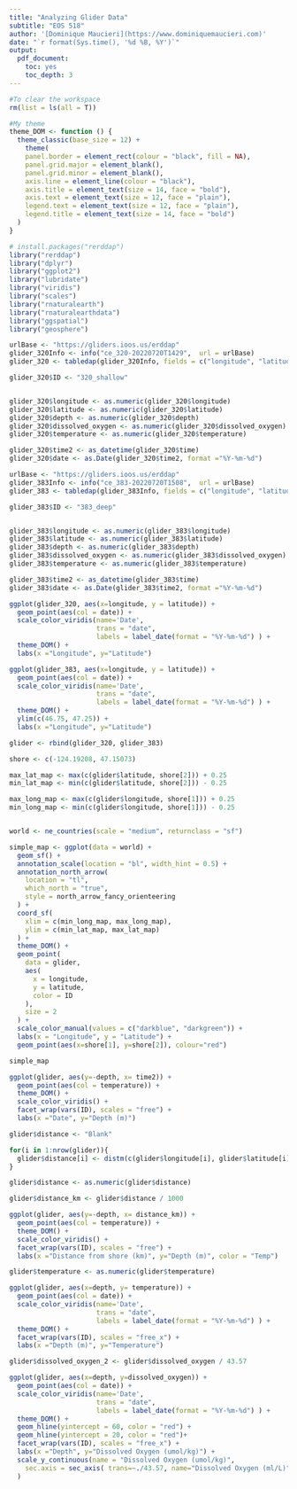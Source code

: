 ```yaml
---
title: "Analyzing Glider Data"
subtitle: "EOS 518"
author: '[Dominique Maucieri](https://www.dominiquemaucieri.com)'
date: "`r format(Sys.time(), '%d %B, %Y')`"
output: 
  pdf_document:
    toc: yes
    toc_depth: 3
---
```


```r

#To clear the workspace
rm(list = ls(all = T))

#My theme
theme_DOM <- function () {
  theme_classic(base_size = 12) + 
    theme(
    panel.border = element_rect(colour = "black", fill = NA),
    panel.grid.major = element_blank(),
    panel.grid.minor = element_blank(),
    axis.line = element_line(colour = "black"),
    axis.title = element_text(size = 14, face = "bold"),
    axis.text = element_text(size = 12, face = "plain"),
    legend.text = element_text(size = 12, face = "plain"),
    legend.title = element_text(size = 14, face = "bold")
  )
}

# install.packages("rerddap")
library("rerddap")
library("dplyr")
library("ggplot2")
library("lubridate")
library("viridis")
library("scales")
library("rnaturalearth")
library("rnaturalearthdata")
library("ggspatial")
library("geosphere")

```

```r

urlBase <- "https://gliders.ioos.us/erddap"
glider_320Info <- info("ce_320-20220720T1429",  url = urlBase)
glider_320 <- tabledap(glider_320Info, fields = c("longitude", "latitude", "time", "depth", "salinity", "chlorophyll", "dissolved_oxygen", "backscatter", "temperature"), 'time>=2022-08-03 20:05:54+00:00', 'time<=2022-08-07 11:41:59+00:00', url = urlBase)

glider_320$ID <- "320_shallow"


glider_320$longitude <- as.numeric(glider_320$longitude)
glider_320$latitude <- as.numeric(glider_320$latitude)
glider_320$depth <- as.numeric(glider_320$depth)
glider_320$dissolved_oxygen <- as.numeric(glider_320$dissolved_oxygen)
glider_320$temperature <- as.numeric(glider_320$temperature)

glider_320$time2 <- as_datetime(glider_320$time)
glider_320$date <- as.Date(glider_320$time2, format ="%Y-%m-%d")

```


```r

urlBase <- "https://gliders.ioos.us/erddap"
glider_383Info <- info("ce_383-20220720T1508",  url = urlBase)
glider_383 <- tabledap(glider_383Info, fields = c("longitude", "latitude", "time", "depth", "salinity", "chlorophyll", "dissolved_oxygen", "backscatter", "temperature"), 'time>=2022-08-06 00:00:00+00:00', 'time<=2022-08-11 19:54:11+00:00', url = urlBase)

glider_383$ID <- "383_deep"


glider_383$longitude <- as.numeric(glider_383$longitude)
glider_383$latitude <- as.numeric(glider_383$latitude)
glider_383$depth <- as.numeric(glider_383$depth)
glider_383$dissolved_oxygen <- as.numeric(glider_383$dissolved_oxygen)
glider_383$temperature <- as.numeric(glider_383$temperature)

glider_383$time2 <- as_datetime(glider_383$time)
glider_383$date <- as.Date(glider_383$time2, format ="%Y-%m-%d")

```


```r

ggplot(glider_320, aes(x=longitude, y = latitude)) +
  geom_point(aes(col = date)) +
  scale_color_viridis(name='Date', 
                      trans = "date", 
                      labels = label_date(format = "%Y-%m-%d") ) + 
  theme_DOM() + 
  labs(x ="Longitude", y="Latitude")

```


```r

ggplot(glider_383, aes(x=longitude, y = latitude)) +
  geom_point(aes(col = date)) +
  scale_color_viridis(name='Date', 
                      trans = "date", 
                      labels = label_date(format = "%Y-%m-%d") ) + 
  theme_DOM() + 
  ylim(c(46.75, 47.25)) + 
  labs(x ="Longitude", y="Latitude")

```

```r

glider <- rbind(glider_320, glider_383)

shore <- c(-124.19208, 47.15073)

max_lat_map <- max(c(glider$latitude, shore[2])) + 0.25
min_lat_map <- min(c(glider$latitude, shore[2])) - 0.25

max_long_map <- max(c(glider$longitude, shore[1])) + 0.25
min_long_map <- min(c(glider$longitude, shore[1])) - 0.25


world <- ne_countries(scale = "medium", returnclass = "sf")

simple_map <- ggplot(data = world) +
  geom_sf() +
  annotation_scale(location = "bl", width_hint = 0.5) +
  annotation_north_arrow(
    location = "tl",
    which_north = "true",
    style = north_arrow_fancy_orienteering
  ) +
  coord_sf(
    xlim = c(min_long_map, max_long_map),
    ylim = c(min_lat_map, max_lat_map)
  ) +
  theme_DOM() +
  geom_point(
    data = glider,
    aes(
      x = longitude,
      y = latitude,
      color = ID
    ),
    size = 2
  ) +
  scale_color_manual(values = c("darkblue", "darkgreen")) +
  labs(x = "Longitude", y = "Latitude") +
  geom_point(aes(x=shore[1], y=shore[2]), colour="red")

simple_map

```


```r

ggplot(glider, aes(y=-depth, x= time2)) +
  geom_point(aes(col = temperature)) + 
  theme_DOM() +
  scale_color_viridis() +
  facet_wrap(vars(ID), scales = "free") + 
  labs(x ="Date", y="Depth (m)")

```


```r

glider$distance <- "Blank"

for(i in 1:nrow(glider)){
  glider$distance[i] <- distm(c(glider$longitude[i], glider$latitude[i]), shore)
}

glider$distance <- as.numeric(glider$distance)

glider$distance_km <- glider$distance / 1000

```


```r

ggplot(glider, aes(y=-depth, x= distance_km)) +
  geom_point(aes(col = temperature)) + 
  theme_DOM() +
  scale_color_viridis() +
  facet_wrap(vars(ID), scales = "free") + 
  labs(x ="Distance from shore (km)", y="Depth (m)", color = "Temp")

```



```r

glider$temperature <- as.numeric(glider$temperature)

ggplot(glider, aes(x=depth, y= temperature)) +
  geom_point(aes(col = date)) +
  scale_color_viridis(name='Date', 
                      trans = "date", 
                      labels = label_date(format = "%Y-%m-%d") ) + 
  theme_DOM() +
  facet_wrap(vars(ID), scales = "free_x") + 
  labs(x ="Depth (m)", y="Temperature")

```





```r

glider$dissolved_oxygen_2 <- glider$dissolved_oxygen / 43.57

ggplot(glider, aes(x=depth, y=dissolved_oxygen)) +
  geom_point(aes(col = date)) +
  scale_color_viridis(name='Date', 
                      trans = "date", 
                      labels = label_date(format = "%Y-%m-%d") ) + 
  theme_DOM() +
  geom_hline(yintercept = 60, color = "red") +
  geom_hline(yintercept = 20, color = "red")+
  facet_wrap(vars(ID), scales = "free_x") + 
  labs(x ="Depth", y="Dissolved Oxygen (umol/kg)") +
  scale_y_continuous(name = "Dissolved Oxygen (umol/kg)",
    sec.axis = sec_axis( trans=~./43.57, name="Dissolved Oxygen (ml/L)")
  ) 

```


